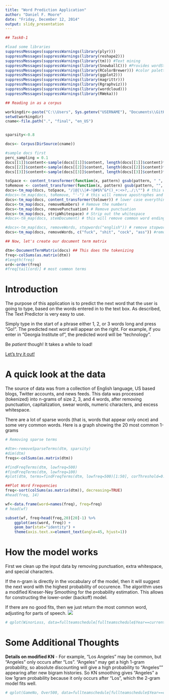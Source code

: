 ```yaml
---
title: "Word Prediction Application"
author: "Daniel F. Moore"
date: "Friday, December 12, 2014"
output: slidy_presentation
---
```


```r
## Task0-1

#load some libraries
suppressMessages(suppressWarnings(library(plyr)))
suppressMessages(suppressWarnings(library(reshape2)))
suppressMessages(suppressWarnings(library(tm))) #Text mining
suppressMessages(suppressWarnings(library(SnowballC))) #Provides wordStem()))
suppressMessages(suppressWarnings(library(RColorBrewer))) #color palette
suppressMessages(suppressWarnings(library(ggplot2)))
suppressMessages(suppressWarnings(library(magrittr)))
suppressMessages(suppressWarnings(library(Rgraphviz))) 
suppressMessages(suppressWarnings(library(wordcloud)))
suppressMessages(suppressWarnings(library(RWeka)))

## Reading in as a corpus

workingdir<-paste("C:\\Users", Sys.getenv("USERNAME"), "Documents\\GitHub\\DataScienceCapstone", sep = "\\")
setwd(workingdir)
cname<-file.path(".", "final", "en_US")


sparsity<-0.8

docs<- Corpus(DirSource(cname))

#sample docs first
perc_sampling = 0.1
docs[[1]]$content<-sample(docs[[1]]$content, length(docs[[1]]$content)*perc_sampling)
docs[[2]]$content<-sample(docs[[2]]$content, length(docs[[2]]$content)*perc_sampling*5)
docs[[3]]$content<-sample(docs[[3]]$content, length(docs[[3]]$content)*perc_sampling*0.4)

toSpace <- content_transformer(function(x, pattern) gsub(pattern, " ", x)) # create function that will let us convert things to a space
toRemove <- content_transformer(function(x, pattern) gsub(pattern, "", x)) # create function that will let us remove characters - such as apostrophes
docs<-tm_map(docs, toSpace, "/|@|\\|#~!@#$%^&*()_+:<>?,./;\"") # this will convert special characters (except apostrophe and hyphen) to a space in all the docs in the corpus
#docs<-tm_map(docs, toRemove, "'-") # this will remove apostrophes and hyphens
docs<-tm_map(docs, content_transformer(tolower)) # lower case everything
docs<-tm_map(docs, removeNumbers) # Remove the numbers
docs<-tm_map(docs, removePunctuation) # Remove punctuation
docs<-tm_map(docs, stripWhitespace) # Strip out the whitespace
#docs<-tm_map(docs, stemDocument) # this will remove common word endings for English words, such as es, ed, and s, and ing

#docs<-tm_map(docs, removeWords, stopwords("english")) # remove stopwords (do this because of exploration)
docs<-tm_map(docs, removeWords, c("fuck", "shit", "cock", "ass")) #remove other words

## Now, let's create our document term matrix

dtm<-DocumentTermMatrix(docs) ## This does the tokenizing
freq<-colSums(as.matrix(dtm))
#length(freq)
ord<-order(freq)
#freq[tail(ord)] # most common terms
```

# Introduction
The purpose of this application is to predict the next word that the user is going to type, based on the words entered in to the text box. As described, The Text Predictor is very easy to use.

Simply type in the start of a phrase either 1, 2, or 3 words long and press "Go!". The predicted next word will appear on the right. For example, if you enter in "Georgia Institute of", the predicted word will be "technology".

Be <i>patient</i> though! It takes a while to load!

<a href="https://dfmoore.shinyapps.io/TextPredictor/">Let's try it out!</a>


# A quick look at the data

The source of data was from a collection of English language, US based blogs, Twitter accounts, and news feeds. This data was processed (tokenized) into n-grams of size 2, 3, and 4 words, after removing punctuation, capitalization, swear words, numeric characters, and excess whitespace.

There are a lot of sparse words (that is, words that appear only once) and some very common words. Here is a graph showing the 20 most common 1-grams

```r
# Removing sparse terms

#dtm<-removeSparseTerms(dtm, sparsity)
#dim(dtm)
freqs<-colSums(as.matrix(dtm))

#findFreqTerms(dtm, lowfreq=500)
#findFreqTerms(dtm, lowfreq=100)
#plot(dtm, terms=findFreqTerms(dtm, lowfreq=500)[1:50], corThreshold=0.5)

##Plot Word Frequencies
freq<-sort(colSums(as.matrix(dtm)), decreasing=TRUE)
#head(freq, 14)

wf<-data.frame(word=names(freq), freq=freq)
# head(wf)

subset(wf, freq>head(freq,20)[20]-1) %>%
    ggplot(aes(word, freq)) +
    geom_bar(stat="identity") +
    theme(axis.text.x=element_text(angle=45, hjust=1))


```


# How the model works
First we clean up the input data by removing punctuation, extra whitespace, and special characters.

If the n-gram is directly in the vocabulary of the model, then it will suggest the next word with the highest probability of occurence. The algorithm uses a modified Kneser-Ney Smoothing for the probability estimation. This allows for constructing the lower-order (backoff) model. 

If there are no good fits, then we just return the most common word, adjusting for parts of speech.
<img src="modelvisualization.jpg">


```r
# qplot(WinorLoss, data=fullteamschedule[fullteamschedule$Year==currentSeason,], , xlab="Win or Loss", ylab="Total Number", fill=WinorLoss)
```



# Some Additional Thoughts

<b>Details on modified KN</b> - For example, "Los Angeles" may be common, but "Angeles" only occurs after "Los". "Angeles" may get a high 1-gram probability, so absolute discounting will give a high probability to "Angeles"" appearing after new bigram histories. So KN smoothing gives "Angeles" a low 1gram probability because it only occurs after "Los", which the 2-gram model fits well.


```r
# qplot(GameNo, Over500, data=fullteamschedule[fullteamschedule$Year==currentSeason,], , xlab="Game of Season", ylab="Number of games above or below .500", color=StreakNo) + geom_hline(aes(yintercept=0), colour="#990000", linetype="dashed")
```
